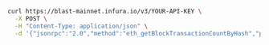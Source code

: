 
<Tabs>
  <TabItem value="cURL">

  ```bash
  curl https://blast-mainnet.infura.io/v3/YOUR-API-KEY \
    -X POST \
    -H "Content-Type: application/json" \
    -d '{"jsonrpc":"2.0","method":"eth_getBlockTransactionCountByHash","params": ["0xb3b20624f8f0f86eb50dd04688409e5cea4bd02d700bf6e79e9384d47d6a5a35"],"id":1}'
  ```

  </TabItem>
</Tabs>

